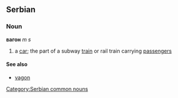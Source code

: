 ==Serbian==
===Noun===
'''вагон''' ''m s''
#a [[car]]; the part of a subway [[train]] or rail train carrying [[passenger]]s
====See also====
*[[vagon]]
[[Category:Serbian common nouns]]